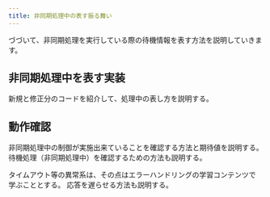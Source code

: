 ```yaml
---
title: 非同期処理中の表す振る舞い
---
```


づづいて、非同期処理を実行している際の待機情報を表す方法を説明していきます。

## 非同期処理中を表す実装

新規と修正分のコードを紹介して、処理中の表し方を説明する。

## 動作確認

非同期処理中の制御が実施出来ていることを確認する方法と期待値を説明する。
待機処理（非同期処理中）を確認するための方法も説明する。

タイムアウト等の異常系は、その点はエラーハンドリングの学習コンテンツで
学ぶこととする。
応答を遅らせる方法も説明する。
